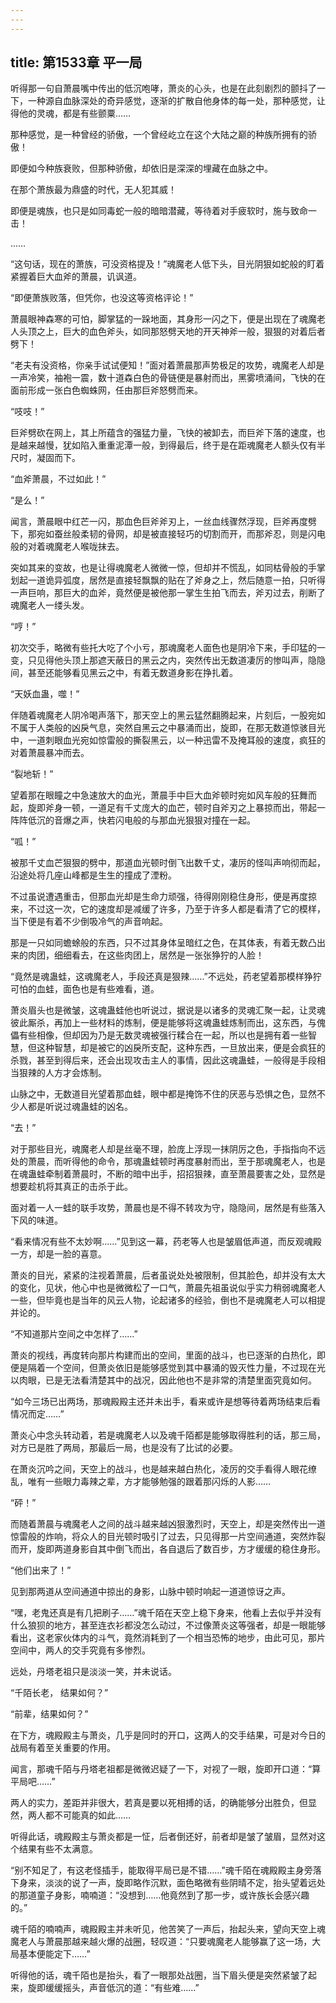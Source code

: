 ```yaml
---
---
---
```

title: 第1533章 平一局
---



听得那一句自萧晨嘴中传出的低沉咆哮，萧炎的心头，也是在此刻剧烈的颤抖了一下，一种源自血脉深处的奇异感觉，逐渐的扩散自他身体的每一处，那种感觉，让得他的灵魂，都是有些颤粟……

那种感觉，是一种曾经的骄傲，一个曾经屹立在这个大陆之巅的种族所拥有的骄傲！

即便如今种族衰败，但那种骄傲，却依旧是深深的埋藏在血脉之中。

在那个萧族最为鼎盛的时代，无人犯其威！

即便是魂族，也只是如同毒蛇一般的暗暗潜藏，等待着对手疲软时，施与致命一击！

……

“这句话，现在的萧族，可没资格提及！”魂魔老人低下头，目光阴狠如蛇般的盯着紧握着巨大血斧的萧晨，讥讽道。

“即便萧族败落，但凭你，也没这等资格评论！”

萧晨眼神森寒的可怕，脚掌猛的一跺地面，其身形一闪之下，便是出现在了魂魔老人头顶之上，巨大的血色斧头，如同那怒劈天地的开天神斧一般，狠狠的对着后者劈下！

“老夫有没资格，你亲手试试便知！”面对着萧晨那声势极足的攻势，魂魔老人却是一声冷笑，袖袍一震，数十道森白色的骨链便是暴射而出，黑雾喷涌间，飞快的在面前形成一张白色蜘蛛网，任由那巨斧怒劈而来。

“吱吱！”

巨斧劈砍在网上，其上所蕴含的强猛力量，飞快的被卸去，而巨斧下落的速度，也是越来越慢，犹如陷入重重泥潭一般，到得最后，终于是在距魂魔老人额头仅有半尺时，凝固而下。

“血斧萧晨，不过如此！”

“是么！”

闻言，萧晨眼中红芒一闪，那血色巨斧斧刃上，一丝血线骤然浮现，巨斧再度劈下，那宛如蚕丝般柔韧的骨网，却是被直接轻巧的切割而开，而那斧忍，则是闪电般的对着魂魔老人喉咙抹去。

突如其来的变故，也是让得魂魔老人微微一惊，但却并不慌乱，如同枯骨般的手掌划起一道诡异弧度，居然是直接轻飘飘的贴在了斧身之上，然后随意一拍，只听得一声巨响，那巨大的血斧，竟然便是被他那一掌生生拍飞而去，斧刃过去，削断了魂魔老人一缕头发。

“哼！”

初次交手，略微有些托大吃了个小亏，那魂魔老人面色也是阴冷下来，手印猛的一变，只见得他头顶上那遮天蔽日的黑云之内，突然传出无数道凄厉的惨叫声，隐隐间，甚至还能够看见黑云之中，有着无数道身影在挣扎着。

“天妖血蛊，噬！”

伴随着魂魔老人阴冷喝声落下，那天空上的黑云猛然翻腾起来，片刻后，一股宛如不属于人类般的凶戾气息，突然自黑云之中暴涌而出，旋即，在那无数道惊骇目光中，一道刺眼血光宛如惊雷般的撕裂黑云，以一种迅雷不及掩耳般的速度，疯狂的对着萧晨暴冲而去。

“裂地斩！”

望着那在眼瞳之中急速放大的血光，萧晨手中巨大血斧顿时宛如风车般的狂舞而起，旋即斧身一顿，一道足有千丈庞大的血芒，顿时自斧刃之上暴掠而出，带起一阵阵低沉的音爆之声，快若闪电般的与那血光狠狠对撞在一起。

“呱！”

被那千丈血芒狠狠的劈中，那道血光顿时倒飞出数千丈，凄厉的怪叫声响彻而起，沿途处将几座山峰都是生生的撞成了湮粉。

不过虽说遭遇重击，但那血光却是生命力顽强，待得刚刚稳住身形，便是再度掠来，不过这一次，它的速度却是减缓了许多，乃至于许多人都是看清了它的模样，当下便是有着不少倒吸冷气的声音响起。

那是一只如同蟾蜍般的东西，只不过其身体呈暗红之色，在其体表，有着无数凸出来的肉团，细细看去，在这些肉团上，居然是一张张狰狞的人脸！

“竟然是魂蛊蛙，这魂魔老人，手段还真是狠辣……”不远处，药老望着那模样狰狞可怕的血蛙，面色也是有些难看，道。

萧炎眉头也是微皱，这魂蛊蛙他也听说过，据说是以诸多的灵魂汇聚一起，让灵魂彼此厮杀，再加上一些材料的炼制，便是能够将这魂蛊蛙炼制而出，这东西，与傀儡有些相像，但却因为乃是无数灵魂被强行糅合在一起，所以也是拥有着一些智慧，但这种智慧，却是被它的凶戾所支配，这种东西，一旦放出来，便是会疯狂的杀戮，甚至到得后来，还会出现攻击主人的事情，因此这魂蛊蛙，一般得是手段相当狠辣的人方才会炼制。

山脉之中，无数道目光望着那血蛙，眼中都是掩饰不住的厌恶与恐惧之色，显然不少人都是听说过魂蛊蛙的凶名。

“去！”

对于那些目光，魂魔老人却是丝毫不理，脸庞上浮现一抹阴厉之色，手指指向不远处的萧晨，而听得他的命令，那魂蛊蛙顿时再度暴射而出，至于那魂魔老人，也是在魂蛊蛙牵制着萧晨时，不断的暗中出手，招招狠辣，直至萧晨要害之处，显然是想要趁机将其真正的击杀于此。

面对着一人一蛙的联手攻势，萧晨也是不得不转攻为守，隐隐间，居然是有些落入下风的味道。

“看来情况有些不太妙啊……”见到这一幕，药老等人也是皱眉低声道，而反观魂殿一方，却是一脸的喜意。

萧炎的目光，紧紧的注视着萧晨，后者虽说处处被限制，但其脸色，却并没有太大的变化，见状，他心中也是微微松了一口气，萧晨先祖虽说似乎实力稍弱魂魔老人一些，但毕竟也是当年的风云人物，论起诸多的经验，倒也不是魂魔老人可以相提并论的。

“不知道那片空间之中怎样了……”

萧炎的视线，再度转向那片构建而出的空间，里面的战斗，也已逐渐的白热化，即便是隔着一个空间，但萧炎依旧是能够感觉到其中暴涌的毁灭性力量，不过现在光以肉眼，已是无法看清楚其中的战况，因此他也不是非常的清楚里面究竟如何。

“如今三场已出两场，那魂殿殿主还并未出手，看来或许是想等待着两场结束后看情况而定……”

萧炎心中念头转动着，若是魂魔老人以及魂千陌都是能够取得胜利的话，那三局，对方已是胜了两局，那最后一局，也是没有了比试的必要。

在萧炎沉吟之间，天空上的战斗，也是越来越白热化，凌厉的交手看得人眼花缭乱，唯有一些眼力毒辣之辈，方才能够勉强的跟着那闪烁的人影……

“砰！”

而随着萧晨与魂魔老人之间的战斗越来越凶狠激烈时，天空上，却是突然传出一道惊雷般的炸响，将众人的目光顿时吸引了过去，只见得那一片空间通道，突然炸裂而开，旋即两道身影自其中倒飞而出，各自退后了数百步，方才缓缓的稳住身形。

“他们出来了！”

见到那两道从空间通道中掠出的身影，山脉中顿时响起一道道惊讶之声。

“嘿，老鬼还真是有几把刷子……”魂千陌在天空上稳下身来，他看上去似乎并没有什么狼狈的地方，甚至连衣衫都没怎么动过，不过像萧炎这等强者，却是一眼能够看出，这老家伙体内的斗气，竟然消耗到了一个相当恐怖的地步，由此可见，那片空间中，两人的交手究竟有多惨烈。

远处，丹塔老祖只是淡淡一笑，并未说话。

“千陌长老， 结果如何？”

“前辈，结果如何？”

在下方，魂殿殿主与萧炎，几乎是同时的开口，这两人的交手结果，可是对今日的战局有着至关重要的作用。

闻言，那魂千陌与丹塔老祖都是微微迟疑了一下，对视了一眼，旋即开口道：“算平局吧……”

两人的实力，差距并非很大，若真是要以死相搏的话，的确能够分出胜负，但显然，两人都不可能真的如此……

听得此话，魂殿殿主与萧炎都是一怔，后者倒还好，前者却是皱了皱眉，显然对这个结果有些不太满意。

“别不知足了，有这老怪插手，能取得平局已是不错……”魂千陌在魂殿殿主身旁落下身来，淡淡的说了一声，旋即略作沉默，面色略微有些阴晴不定，抬头望着远处的那道童子身影，喃喃道：“没想到……他竟然到了那一步，或许族长会感兴趣的。”

魂千陌的喃喃声，魂殿殿主并未听见，他苦笑了一声后，抬起头来，望向天空上魂魔老人与萧晨那越来越火爆的战圈，轻叹道：“只要魂魔老人能够赢了这一场，大局基本便能定下……”

听得他的话，魂千陌也是抬头，看了一眼那处战圈，当下眉头便是突然紧皱了起来，旋即缓缓摇头，声音低沉的道：“有些难……”